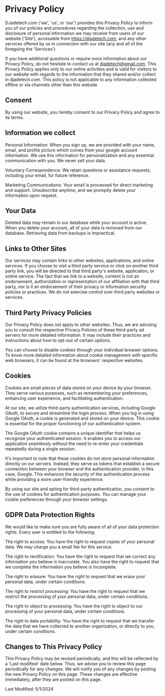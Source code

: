 # Privacy Policy

DJadetech.com ('we', 'us', or 'our') provides this Privacy Policy to inform you of our policies and procedures regarding the collection, use and disclosure of personal information we may receive from users of our website ('Site'), accessible from https://djadetech.com, and any other services offered by us in connection with our site (any and all of the foregoing the 'Services').

If you have additional questions or require more information about our Privacy Policy, do not hesitate to contact us at djadetech@gmail.com. This Privacy Policy applies only to our online activities and is valid for visitors to our website with regards to the information that they shared and/or collect in djadetech.com. This policy is not applicable to any information collected offline or via channels other than this website

## Consent

By using our website, you hereby consent to our Privacy Policy and agree to its terms.

## Information we collect

Personal Information: When you sign up, we are provided with your name, email, and profile picture which comes from your google account information. We use this information for personalization and any essential communication with you. We never sell your data.

Voluntary Correspondence: We retain questions or assistance requests, including your email, for future reference.

Marketing Communications: Your email is processed for direct marketing and support. Unsubscribe anytime, and we promptly delete your information upon request.

## Your Data

Deleted data may remain in our database while your account is active. When you delete your account, all of your data is removed from our database. Retrieving data from backups is impractical.

## Links to Other Sites

Our services may contain links to other websites, applications, and online services. If you choose to visit a third party service or click on another third party link, you will be directed to that third party's website, application, or online service. The fact that we link to a website, content is not an endorsement, authorization or representation of our affiliation with that third party, nor is it an endorsement of their privacy or information security policies or practices. We do not exercise control over third party websites or services.

## Third Party Privacy Policies

Our Privacy Policy does not apply to other websites. Thus, we are advising you to consult the respective Privacy Policies of these third-party ad servers for more detailed information. It may include their practices and instructions about how to opt-out of certain options.

You can choose to disable cookies through your individual browser options. To know more detailed information about cookie management with specific web browsers, it can be found at the browsers' respective websites.

## Cookies

Cookies are small pieces of data stored on your device by your browser. They serve various purposes, such as remembering your preferences, enhancing user experience, and facilitating authentication.

At our site, we utilize third-party authentication services, including Google OAuth, to secure and streamline the login process. When you log in using Google OAuth, a cookie is generated and stored on your device. This cookie is essential for the proper functioning of our authentication system.

The Google OAuth cookie contains a unique identifier that helps us recognize your authenticated session. It enables you to access our application seamlessly without the need to re-enter your credentials repeatedly during a single session.

It's important to note that these cookies do not store personal information directly on our servers. Instead, they serve as tokens that establish a secure connection between your browser and the authentication provider, in this case, Google. This enhances the security of the authentication process while providing a more user-friendly experience.

By using our site and opting for third-party authentication, you consent to the use of cookies for authentication purposes. You can manage your cookie preferences through your browser settings.

## GDPR Data Protection Rights

We would like to make sure you are fully aware of all of your data protection rights. Every user is entitled to the following:

The right to access: You have the right to request copies of your personal data. We may charge you a small fee for this service.

The right to rectification: You have the right to request that we correct any information you believe is inaccurate. You also have the right to request that we complete the information you believe is incomplete.

The right to erasure: You have the right to request that we erase your personal data, under certain conditions.

The right to restrict processing: You have the right to request that we restrict the processing of your personal data, under certain conditions.

The right to object to processing: You have the right to object to our processing of your personal data, under certain conditions.

The right to data portability: You have the right to request that we transfer the data that we have collected to another organization, or directly to you, under certain conditions.

## Changes to This Privacy Policy

This Privacy Policy may be revised periodically, and this will be reflected by a 'Last modified' date below. Thus, we advise you to review this page periodically for any changes. We will notify you of any changes by posting the new Privacy Policy on this page. These changes are effective immediately, after they are posted on this page.

Last Modified: 5/1/2024
